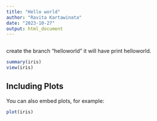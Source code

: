 ```yaml
---
title: "Hello world"
author: "Ravita Kartawinata"
date: "2023-10-27"
output: html_document
---
```


```r
```
create the branch "helloworld" it will have print helloworld.

```r
summary(iris)
view(iris)

```

## Including Plots

You can also embed plots, for example:

```r
plot(iris)
```
